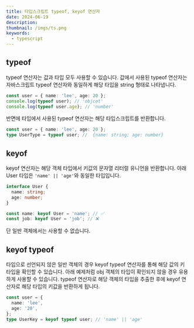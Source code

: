 ```yaml
---
title: 타입스크립트 typeof, keyof 연산자
date: 2024-06-19
description:
thumbnail: /imgs/ts.png
keywords:
  - typescript
---
```


## typeof

typeof 연산자는 값과 타입 모두 사용할 수 있습니다. 값에서 사용된 typeof 연산자는 자바스크립트 typeof 연산자와 동일하게 해당 타입을 string 형태로 나타냅니다.

```ts
const user = { name: 'lee', age: 20 };
console.log(typeof user); // 'objcet'
console.log(typeof user.age); // 'number'
```

반면에 타입에서 사용된 typeof 연산자는 해당 타입스크립트를 반환합니다.

```ts
const user = { name: 'lee', age: 20 };
type UserType = typeof user; //  {name: string; age: number}
```

## keyof

keyof 연산자는 해당 객체 타입에서 키값의 문자열 리터럴 유니언을 반환합니다. 아래 User 타입은 `'name' || 'age'`와 동일한 타입입니다.

```ts
interface User {
  name: string;
  age: number;
}

const name: keyof User = 'name'; // ✅
const job: keyof User = 'job'; // ❌
```

단 일반 객체에서는 사용할 수 없습니다.

## keyof typeof

타입으로 선언되지 않은 일반 객체의 경우 keyof typeof 연산자를 통해 해당 값의 키 타입을 확인할 수 있습니다. 아래 예제처럼 obj 객체의 타입이 확인되지 않을 경우 유용하게 사용할 수 있습니다. typeof 연산자로 해당 객체의 타입을 추출한 후에 keyof 연산자로 해당 타입의 키값을 반환하게 됩니다.

```ts
const user = {
  name: 'lee',
  age: '20',
};
type UserKey = keyof typeof user; // 'name' || 'age'
```
